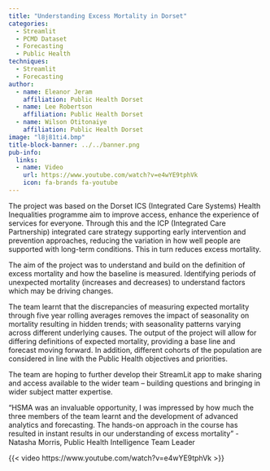 ```yaml
---
title: "Understanding Excess Mortality in Dorset"
categories:
  - Streamlit
  - PCMD Dataset
  - Forecasting
  - Public Health
techniques:
  - Streamlit
  - Forecasting
author:
  - name: Eleanor Jeram
    affiliation: Public Health Dorset
  - name: Lee Robertson
    affiliation: Public Health Dorset
  - name: Wilson Otitonaiye
    affiliation: Public Health Dorset
image: "l8j81ti4.bmp"
title-block-banner: ../../banner.png
pub-info:
  links:
  - name: Video
    url: https://www.youtube.com/watch?v=e4wYE9tphVk
    icon: fa-brands fa-youtube
---
```


The project was based on the Dorset ICS (Integrated Care Systems) Health Inequalities programme aim to improve access, enhance the experience of services for everyone. Through this and the ICP (Integrated Care Partnership) integrated care strategy supporting early intervention and prevention approaches, reducing the variation in how well people are supported with long-term conditions. This in turn reduces excess mortality.

The aim of the project was to understand and build on the definition of excess mortality and how the baseline is measured. Identifying periods of unexpected mortality (increases and decreases) to understand factors which may be driving changes.

The team learnt that the discrepancies of measuring expected mortality through five year rolling averages removes the impact of seasonality on mortality resulting in hidden trends; with seasonality patterns varying across different underlying causes. The output of the project will allow for differing definitions of expected mortality, providing a base line and forecast moving forward. In addition, different cohorts of the population are considered in line with the Public Health objectives and priorities.

The team are hoping to further develop their StreamLit app to make sharing and access available to the wider team – building questions and bringing in wider subject matter expertise.

:::{.callout-tip}
“HSMA was an invaluable opportunity, I was impressed by how much the three members of the team learnt and the development of advanced analytics and forecasting. The hands-on approach in the course has resulted in instant results in our understanding of excess mortality”
- Natasha Morris, Public Health Intelligence Team Leader
:::

{{< video https://www.youtube.com/watch?v=e4wYE9tphVk >}}
